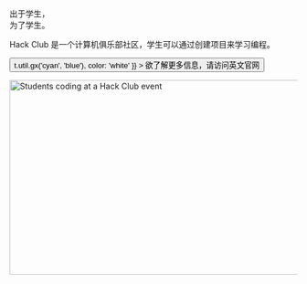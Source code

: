 
<Container variant="copy">

<Heading as="h1">
  出于学生，<br />
  为了学生。 
</Heading>

Hack Club 是一个计算机俱乐部社区，学生可以通过创建项目来学习编程。

<p>
  <Button
    as="a"
    href="https://hackclub.com/?ref=zh"
    variant="ctaLg"
    sx={{
      backgroundImage: t => t.util.gx('cyan', 'blue'),
      color: 'white'
    }}
  >
    欲了解更多信息，请访问英文官网
  </Button>
</p>

<img
  alt="Students coding at a Hack Club event"
  src="https://cloud-lapsqbi7m-hack-club-bot.vercel.app/0assemble.jpg"
  width="512"
  height="341"
/>

</Container>
